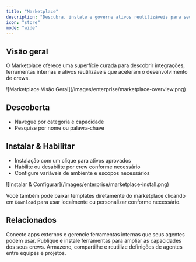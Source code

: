 ```yaml
---
title: "Marketplace"
description: "Descubra, instale e governe ativos reutilizáveis para seus crews enterprise."
icon: "store"
mode: "wide"
---
```


## Visão geral

O Marketplace oferece uma superfície curada para descobrir integrações, ferramentas internas e ativos reutilizáveis que aceleram o desenvolvimento de crews.

<Frame>
  ![Marketplace Visão Geral](/images/enterprise/marketplace-overview.png)
</Frame>

## Descoberta

- Navegue por categoria e capacidade
- Pesquise por nome ou palavra‑chave

## Instalar & Habilitar

- Instalação com um clique para ativos aprovados
- Habilite ou desabilite por crew conforme necessário
- Configure variáveis de ambiente e escopos necessários

<Frame>
  ![Instalar & Configurar](/images/enterprise/marketplace-install.png)
</Frame>

Você também pode baixar templates diretamente do marketplace clicando em `Download` para usar localmente ou personalizar conforme necessário.

## Relacionados

<CardGroup cols={3}>
  <Card title="Ferramentas & Integrações" href="/pt-BR/enterprise/features/tools-and-integrations" icon="wrench">
    Conecte apps externos e gerencie ferramentas internas que seus agentes podem usar.
  </Card>
  <Card title="Repositório de Ferramentas" href="/pt-BR/enterprise/features/tool-repository" icon="toolbox">
    Publique e instale ferramentas para ampliar as capacidades dos seus crews.
  </Card>
  <Card title="Repositório de Agentes" href="/pt-BR/enterprise/features/agent-repositories" icon="people-group">
    Armazene, compartilhe e reutilize definições de agentes entre equipes e projetos.
  </Card>
</CardGroup>


